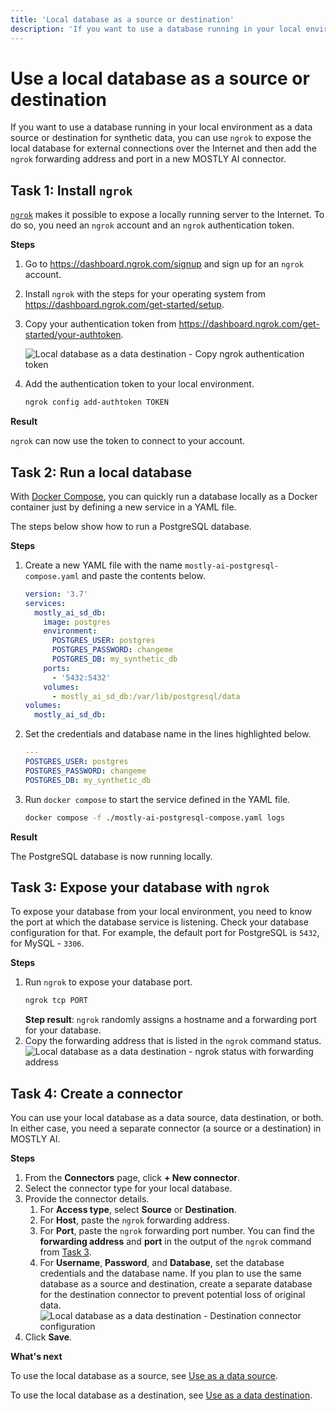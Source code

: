 ```yaml
---
title: 'Local database as a source or destination'
description: 'If you want to use a database running in your local environment as a data source or destination for synthetic data, you can use `ngrok` to expose the local database and then add the ngrok forwarding address in a new MOSTLY AI connector.'
---
```



# Use a local database as a source or destination

If you want to use a database running in your local environment as a data source or destination for synthetic data, you can use `ngrok` to expose the local database for external connections over the Internet and then add the `ngrok` forwarding address and port in a new MOSTLY AI connector.

## Task 1: Install `ngrok`

[`ngrok`](https://ngrok.com/) makes it possible to expose a locally running server to the Internet. To do so, you need an `ngrok` account and an `ngrok` authentication token.

**Steps**

1. Go to https://dashboard.ngrok.com/signup and sign up for an `ngrok` account.
2. Install `ngrok` with the steps for your operating system from https://dashboard.ngrok.com/get-started/setup.
3. Copy your authentication token from https://dashboard.ngrok.com/get-started/your-authtoken.

   <Image src="/docimages/connectors/destination/local-db/ngrok-copy-token.webp" alt="Local database as a data destination - Copy ngrok authentication token" width={700} height={150} />

4. Add the authentication token to your local environment.
   ```bash copy
   ngrok config add-authtoken TOKEN
   ```

**Result**

`ngrok` can now use the token to connect to your account.

## Task 2: Run a local database

With [Docker Compose](https://docs.docker.com/compose/), you can quickly run a database locally as a Docker container just by defining a new service in a YAML file.

The steps below show how to run a PostgreSQL database.

**Steps**

1. Create a new YAML file with the name `mostly-ai-postgresql-compose.yaml` and paste the contents below.
   ```yaml filename="mostly-ai-postgresql-compose.yaml" copy
   version: '3.7'
   services:
     mostly_ai_sd_db:
       image: postgres
       environment:
         POSTGRES_USER: postgres
         POSTGRES_PASSWORD: changeme
         POSTGRES_DB: my_synthetic_db
       ports:
         - '5432:5432'
       volumes:
         - mostly_ai_sd_db:/var/lib/postgresql/data
   volumes:
     mostly_ai_sd_db:
   ```
2. Set the credentials and database name in the lines highlighted below.

   ```yaml filename="mostly-ai-postgresql-compose.yaml" {2-4}
   ---
   POSTGRES_USER: postgres
   POSTGRES_PASSWORD: changeme
   POSTGRES_DB: my_synthetic_db
   ```

3. Run `docker compose` to start the service defined in the YAML file.
   ```bash copy
   docker compose -f ./mostly-ai-postgresql-compose.yaml logs
   ```

**Result**

The PostgreSQL database is now running locally.

## Task 3: Expose your database with `ngrok`

To expose your database from your local environment, you need to know the port at which the database service is listening. Check your database configuration for that. For example, the default port for PostgreSQL is `5432`, for MySQL - `3306`.

**Steps**

1. Run `ngrok` to expose your database port.
   ```bash copy
   ngrok tcp PORT
   ```
   **Step result**: `ngrok` randomly assigns a hostname and a forwarding port for your database.
2. Copy the forwarding address that is listed in the `ngrok` command status.
   <Image src="/docimages/connectors/destination/local-db/ngrok-forwarding.webp" alt="Local database as a data destination - ngrok status with forwarding address" width={700} height={150} />

## Task 4: Create a connector

You can use your local database as a data source, data destination, or both. In either case, you need a separate connector (a source or a destination) in MOSTLY AI.

**Steps**

1. From the **Connectors** page, click **+ New connector**.
2. Select the connector type for your local database.
3. Provide the connector details.
   1. For **Access type**, select **Source** or **Destination**.
   2. For **Host**, paste the `ngrok` forwarding address.
   3. For **Port**, paste the `ngrok` forwarding port number.
      <Callout>You can find the **forwarding address** and **port** in the output of the `ngrok` command from [Task 3](#task-3-expose-your-database-with-ngrok).</Callout>
   4. For **Username**, **Password**, and **Database**, set the database credentials and the database name.
      <Callout>If you plan to use the same database as a source and destination, create a separate database for the destination connector to prevent potential loss of original data.</Callout>
      <Image src="/docimages/connectors/destination/local-db/destination-connect-config.webp" alt="Local database as a data destination - Destination connector configuration" width={325} height={150} />
4. Click **Save**.

**What's next**

To use the local database as a source, see [Use as a data source](/connectors/use/data-source).

To use the local database as a destination, see [Use as a data destination](/connectors/use/data-destination).
